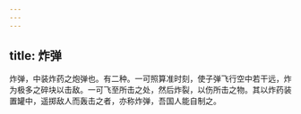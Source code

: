 ```yaml
---
---
---
```

title: 炸弹
---



炸弹，中装炸药之炮弹也。有二种。一可照算准时刻，使子弹飞行空中若干远，炸为极多之碎块以击敌。一可飞至所击之处，然后炸裂，以伤所击之物。其以炸药装置罐中，遥掷敌人而轰击之者，亦称炸弹，吾国人能自制之。